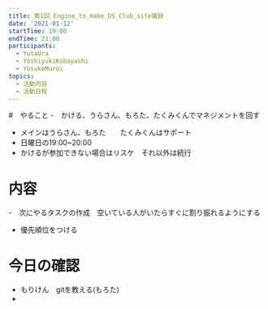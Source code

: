 ```yaml
---
title: 第1回 Engine_to_make_DS_Club_site議録
date: '2021-01-12'
startTime: 19:00
endTime: 21:00
participants:
  - YutaUra
  - YoshiyukiKobayashi
  - YosukeMuroi
topics:
  - 活動内容
  - 活動日程
---
```


#　やること
-　かける、うらさん、もろた、たくみくんでマネジメントを回す
- メインはうらさん、もろた　　たくみくんはサポート
- 日曜日の19:00~20:00
- かけるが参加できない場合はリスケ　それ以外は続行

# 内容
-　次にやるタスクの作成　空いている人がいたらすぐに割り振れるようにする
- 優先順位をつける


# 今日の確認
- もりけん　gitを教える(もろた)
- 





